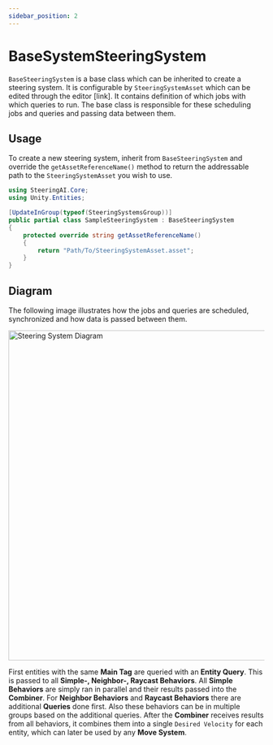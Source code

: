 ```yaml
---
sidebar_position: 2
---
```


# BaseSystemSteeringSystem

`BaseSteeringSystem` is a base class which can be inherited to create a steering system. It is configurable by `SteeringSystemAsset` which can be edited through the editor [link]. It contains definition of which jobs with which queries to run. The base class is responsible for these scheduling jobs and queries and passing data between them. 

## Usage 
To create a new steering system, inherit from `BaseSteeringSystem` and override the `getAssetReferenceName()` method to return the addressable path to the `SteeringSystemAsset` you wish to use. 

```csharp title="SampleSteeringSystem.cs"
using SteeringAI.Core;
using Unity.Entities;

[UpdateInGroup(typeof(SteeringSystemsGroup))]
public partial class SampleSteeringSystem : BaseSteeringSystem
{
    protected override string getAssetReferenceName()
    {
        return "Path/To/SteeringSystemAsset.asset";
    }
}
```

## Diagram 
The following image illustrates how the jobs and queries are scheduled, synchronized and how data is passed between them. 

<p align="left">
  <img src="/img/Implementation14.svg" alt="Steering System Diagram" width="650px" class="invert-for-dark"/>
</p>

First entities with the same **Main Tag** are queried with an **Entity Query**. This is passed to all **Simple-, Neighbor-, Raycast Behaviors**. All **Simple Behaviors** are simply ran in parallel and their results passed into the **Combiner**. For **Neighbor Behaviors** and **Raycast Behaviors** there are additional **Queries** done first. Also these behaviors can be in multiple groups based on the additional queries. After the **Combiner** receives results from all behaviors, it combines them into a single `Desired Velocity` for each entity, which can later be used by any **Move System**.
